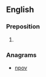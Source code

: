 ==English==

===Preposition===
{{en-prep}}

# {{obsolete spelling of|[[upon]]}}

===Anagrams===
* [[npov#English|npov]]